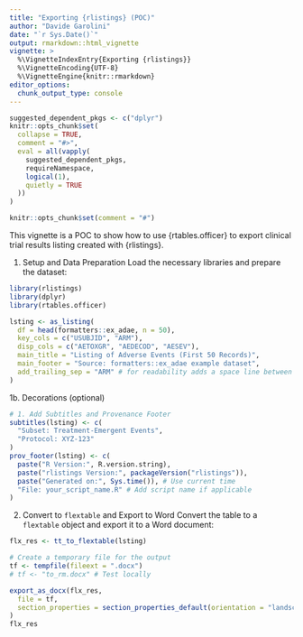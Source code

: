 ```yaml
---
title: "Exporting {rlistings} (POC)"
author: "Davide Garolini"
date: "`r Sys.Date()`"
output: rmarkdown::html_vignette
vignette: >
  %\VignetteIndexEntry{Exporting {rlistings}}
  %\VignetteEncoding{UTF-8}
  %\VignetteEngine{knitr::rmarkdown}
editor_options:
  chunk_output_type: console
---
```


```r
suggested_dependent_pkgs <- c("dplyr")
knitr::opts_chunk$set(
  collapse = TRUE,
  comment = "#>",
  eval = all(vapply(
    suggested_dependent_pkgs,
    requireNamespace,
    logical(1),
    quietly = TRUE
  ))
)
```

```r
knitr::opts_chunk$set(comment = "#")
```

This vignette is a POC to show how to use {rtables.officer} to export clinical trial results listing created with {rlistings}.

1. Setup and Data Preparation
Load the necessary libraries and prepare the dataset:

```r
library(rlistings)
library(dplyr)
library(rtables.officer)

lsting <- as_listing(
  df = head(formatters::ex_adae, n = 50), 
  key_cols = c("USUBJID", "ARM"),
  disp_cols = c("AETOXGR", "AEDECOD", "AESEV"),
  main_title = "Listing of Adverse Events (First 50 Records)",
  main_footer = "Source: formatters::ex_adae example dataset", 
  add_trailing_sep = "ARM" # for readability adds a space line between differen ARMs
)
```


1b. Decorations (optional)

```r
# 1. Add Subtitles and Provenance Footer
subtitles(lsting) <- c(
  "Subset: Treatment-Emergent Events",
  "Protocol: XYZ-123"
)
prov_footer(lsting) <- c(
  paste("R Version:", R.version.string),
  paste("rlistings Version:", packageVersion("rlistings")),
  paste("Generated on:", Sys.time()), # Use current time
  "File: your_script_name.R" # Add script name if applicable
)
```

2. Convert to `flextable` and Export to Word
Convert the table to a `flextable` object and export it to a Word document:

```r
flx_res <- tt_to_flextable(lsting)

# Create a temporary file for the output
tf <- tempfile(fileext = ".docx")
# tf <- "to_rm.docx" # Test locally

export_as_docx(flx_res,
  file = tf,
  section_properties = section_properties_default(orientation = "landscape")
)
flx_res
```
